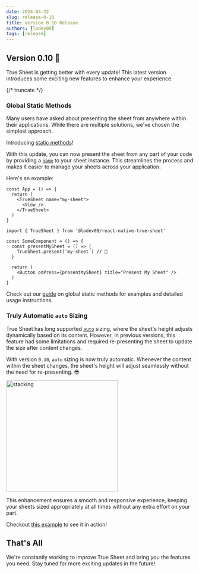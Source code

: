 ```yaml
---
date: 2024-04-22
slug: release-0-10
title: Version 0.10 Release
authors: [lodev09]
tags: [release]
---
```



## Version 0.10 🎉

True Sheet is getting better with every update! This latest version introduces some exciting new features to enhance your experience.

{/* truncate */}

### Global Static Methods

Many users have asked about presenting the sheet from anywhere within their applications. While there are multiple solutions, we've chosen the simplest approach.

Introducing [static methods](/reference/methods#global-methods)!

With this update, you can now present the sheet from any part of your code by providing a [`name`](/reference/props#name) to your sheet instance. This streamlines the process and makes it easier to manage your sheets across your application.

Here's an example:

```tsx {3}
const App = () => {
  return (
    <TrueSheet name="my-sheet">
      <View />
    </TrueSheet>
  )
}
```


```tsx {5}
import { TrueSheet } from '@lodev09/react-native-true-sheet'

const SomeComponent = () => {
  const presentMySheet = () => {
    TrueSheet.present('my-sheet') // 🎉
  }

  return (
    <Button onPress={presentMySheet} title="Present My Sheet" />
  )
}
```

Check out our [guide](/guides/global-methods) on global static methods for examples and detailed usage instructions.

### Truly Automatic `auto` Sizing

True Sheet has long supported [`auto`](/reference/types#sheetsize) sizing, where the sheet's height adjusts dynamically based on its content. However, in previous versions, this feature had some limitations and required re-presenting the sheet to update the size after content changes.

With version `0.10`, `auto` sizing is now truly automatic. Whenever the content within the sheet changes, the sheet's height will adjust seamlessly without the need for re-presenting. 😎

<img alt="stacking" src={sizing} width="300"/>

This enhancement ensures a smooth and responsive experience, keeping your sheets sized appropriately at all times without any extra effort on your part.

Checkout [this example](https://github.com/lodev09/react-native-true-sheet/blob/main/example/src/sheets/PromptSheet.tsx) to see it in action!

## That's All

We're constantly working to improve True Sheet and bring you the features you need. Stay tuned for more exciting updates in the future!
